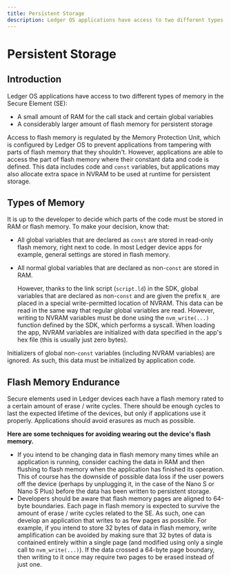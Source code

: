 ---
title: Persistent Storage
description: Ledger OS applications have access to two different types of memory in the Secure Element (SE). Discover how they work.
---


# Persistent Storage


## Introduction

Ledger OS applications have access to two different types of memory in the Secure Element (SE):
- A small amount of RAM for the call stack and certain global variables
- A considerably larger amount of flash memory for persistent storage

Access to flash memory is regulated by the Memory Protection Unit, which is configured by Ledger OS to prevent applications from tampering with parts of flash memory that they shouldn't. However, applications are able to access the part of flash memory where their constant data and code is defined. This data includes code and `const` variables, but applications may also allocate extra space in NVRAM to be used at runtime for persistent storage.

## Types of Memory

It is up to the developer to decide which parts of the code must be stored in RAM or flash memory. To make your decision, know that:

- All global variables that are declared as `const` are stored in read-only flash memory, right next to code. In most Ledger device apps for example, general settings are stored in flash memory.
- All normal global variables that are declared as non-`const` are stored in RAM. 
	
	However, thanks to the link script (`script.ld`) in the SDK, global variables that are declared as non-`const` and are given the prefix `N_` are placed in a special write-permitted location of NVRAM. This data can be read in the same way that regular global variables are read. However, writing to NVRAM variables must be done using the `nvm_write(...)` function defined by the SDK, which performs a syscall. When loading the app, NVRAM variables are initialized with data specified in the app's hex file (this is usually just zero bytes).

<Callout type="warning" emoji="⚠️">
  Initializers of global non-<code>const</code> variables (including NVRAM variables) are ignored. As such, this data must be initialized by application code.
</Callout>

## Flash Memory Endurance

Secure elements used in Ledger devices each have a flash memory rated to a certain amount of erase / write cycles. There should be enough cycles to last the expected lifetime of the devices, but only if applications use it properly. Applications should avoid erasures as much as possible.


**Here are some techniques for avoiding wearing out the device's flash memory.**

- If you intend to be changing data in flash memory many times while an application is running, consider caching the data in RAM and then flushing to flash memory when the application has finished its operation. This of course has the downside of possible data loss if the user powers off the device (perhaps by unplugging it, in the case of the Nano S or Nano S Plus) before the data has been written to persistent storage.
- Developers should be aware that flash memory pages are aligned to 64-byte boundaries. Each page in flash memory is expected to survive the amount of erase / write cycles related to the SE. As such, one can develop an application that writes to as few pages as possible. For example, if you intend to store 32 bytes of data in flash memory, write amplification can be avoided by making sure that 32 bytes of data is contained entirely within a single page (and modified using only a single call to `nvm_write(...)`). If the data crossed a 64-byte page boundary, then writing to it once may require two pages to be erased instead of just one.

